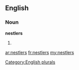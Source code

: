 ==English==

===Noun===
'''nestlers'''

# {{plural of|[[nestler]]}}

[[Category:English plurals]]

[[ar:nestlers]]
[[fr:nestlers]]
[[my:nestlers]]